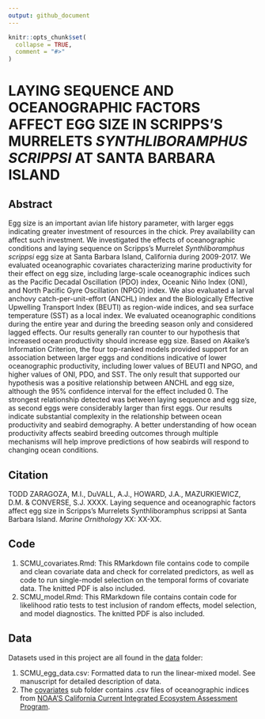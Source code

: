 ```yaml
---
output: github_document
---
```


<!-- README.md is generated from README.Rmd. Please edit that file -->

```r
knitr::opts_chunk$set(
  collapse = TRUE,
  comment = "#>"
)
```

# LAYING SEQUENCE AND OCEANOGRAPHIC FACTORS AFFECT EGG SIZE IN SCRIPPS’S MURRELETS *SYNTHLIBORAMPHUS SCRIPPSI* AT SANTA BARBARA ISLAND

## Abstract
Egg size is an important avian life history parameter, with larger eggs indicating greater investment of resources in the chick. Prey availability can affect such investment. We investigated the effects of oceanographic conditions and laying sequence on Scripps’s Murrelet *Synthliboramphus scrippsi* egg size at Santa Barbara Island, California during 2009-2017. We evaluated oceanographic covariates characterizing marine productivity for their effect on egg size, including large-scale oceanographic indices such as the Pacific Decadal Oscillation (PDO) index, Oceanic Niño Index (ONI), and North Pacific Gyre Oscillation (NPGO) index. We also evaluated a larval anchovy catch-per-unit-effort (ANCHL) index and the Biologically Effective Upwelling Transport Index (BEUTI) as region-wide indices, and sea surface temperature (SST) as a local index. We evaluated oceanographic conditions during the entire year and during the breeding season only and considered lagged effects. Our results generally ran counter to our hypothesis that increased ocean productivity should increase egg size. Based on Akaike’s Information Criterion, the four top-ranked models provided support for an association between larger eggs and conditions indicative of lower oceanographic productivity, including lower values of BEUTI and NPGO, and higher values of ONI, PDO, and SST. The only result that supported our hypothesis was a positive relationship between ANCHL and egg size, although the 95% confidence interval for the effect included 0. The strongest relationship detected was between laying sequence and egg size, as second eggs were considerably larger than first eggs. Our results indicate substantial complexity in the relationship between ocean productivity and seabird demography. A better understanding of how ocean productivity affects seabird breeding outcomes through multiple mechanisms will help improve predictions of how seabirds will respond to changing ocean conditions. 

## Citation
TODD ZARAGOZA, M.I., DuVALL, A.J., HOWARD, J.A., MAZURKIEWICZ, D.M. & CONVERSE, S.J. XXXX. Laying sequence and oceanographic factors affect egg size in Scripps’s Murrelets Synthliboramphus scrippsi at Santa Barbara Island. *Marine Ornithology* XX: XX-XX.

## Code
1. SCMU_covariates.Rmd: This RMarkdown file contains code to compile and clean covariate data and check for correlated predictors, as well as code to run single-model selection on the temporal forms of covariate data. The knitted PDF is also included. 
3. SCMU_model.Rmd: This RMarkdown file contains contain code for likelihood ratio tests to test inclusion of random effects, model selection, and model diagnostics. The knitted PDF is also included. 

## Data
Datasets used in this project are all found in the [data](data) folder:

1. SCMU_egg_data.csv: Formatted data to run the linear-mixed model. See manuscript for detailed description of data.
2. The [covariates](covariates) sub folder contains .csv files of oceanographic indices from [NOAA'S California Current Integrated Ecosystem Assessment Program](https://www.integratedecosystemassessment.noaa.gov/regions/california-current/cc-). 

